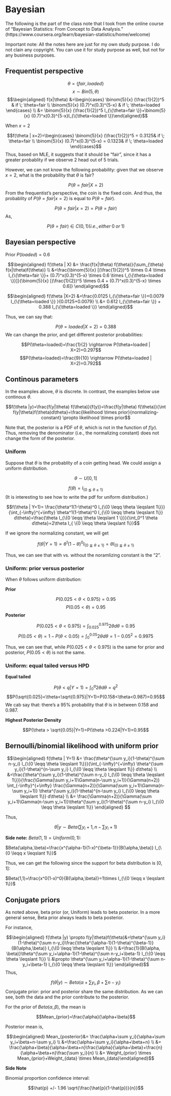 # Bayesian

The following is the part of the class note that I took from the online course of "Bayesian Statistics: From Concept to Data Analysis." (https://www.coursera.org/learn/bayesian-statistics/home/welcome) 

Important note: All the notes here are just for my own study purpose. I do not clain any copyright. You can use it for study purpose as well, but not for any business purposes.

## Frequentist perspective

$$\theta = \{ fair , loaded \}$$
$$x \sim Bin (5, \theta)$$
$$\begin{aligned} f(x|\theta) &=\begin{cases} \binom{5}{x} (\frac{1}{2})^5 & if \; \theta=fair  \\ \binom{5}{x} (0.7)^x(0.3)^{5-x} & if \;  \theta=loaded  \end{cases} \\ &= \binom{5}{x} (\frac{1}{2})^5 I_{\{\theta=fair \}}+\binom{5}{x} (0.7)^x(0.3)^{5-x}I_{\{\theta=loaded \}}\end{aligned}$$

When $x=2$

$$f(\theta | x=2)=\begin{cases} \binom{5}{x} (\frac{1}{2})^5 = 0.3125& if \; \theta=fair  \\ \binom{5}{x} (0.7)^x(0.3)^{5-x} = 0.1323& if \;  \theta=loaded  \end{cases}$$
Thus, based on MLE, it suggests that it should be "fair", since it has a greater probablity if we observe 2 head out of 5 trials. 

However, we can not know the following probability: given that we observe $x=2$, what is the probability that $\theta$ is fair? 

$$P(\theta=fair | X=2)$$
From the frequentist's perspective, the coin is the fixed coin. And thus, the probablity of $P(\theta=fair|x=2)$ is equal to $P(\theta=fair)$.

$$P(\theta=fair|x=2)=P(\theta=fair)$$
As,

$$P(\theta=fair) \in C(0,1) (i.e., either \; 0 \; or \; 1)$$

## Bayesian perspective

Prior $P(loaded)=0.6$

$$\begin{aligned} f(\theta | X) &= \frac{f(x|\theta) f(\theta)}{\sum_{\theta} f(x|\theta)f(\theta)} \\ &=\frac{\binom{5}{x} [(\frac{1}{2})^5 \times 0.4 \times I_{\{\theta=fair \}}+ (0.7)^x(0.3)^{5-x} \times 0.6 \times I_{\{\theta=loaded \}}]}{\binom{5}{x} [(\frac{1}{2})^5 \times 0.4 + (0.7)^x(0.3)^{5-x} \times 0.6]}  \end{aligned}$$

$$\begin{aligned} f(\theta |X=2) &=\frac{0.0125 I_{\{\theta=fair \}}+0.0079 I_{\{\theta=loaded \}} }{0.0125+0.0079} \\ &= 0.612 I_{\{\theta=fair \}} + 0.388 I_{\{\theta=loaded \}} \end{aligned}$$

Thus, we can say that:

$$P(\theta=loaded | X=2)=0.388$$
We can change the prior, and get different posterior probabilities:

$$P(\theta=loaded)=\frac{1}{2} \rightarrow P(\theta=loaded | X=2)=0.297$$
$$P(\theta=loaded)=\frac{9}{10} \rightarrow P(\theta=loaded | X=2)=0.792$$

## Continous parameters

In the examples above, $\theta$ is discrete. In contrast, the examples below use continous $\theta$. 

$$f(\theta |y)=\frac{f(y|\theta) f(\theta)}{f(y)}=\frac{f(y|\theta) f(\theta)}{\int f(y|\theta)f(\theta)d\theta}=\frac{likelihood \times prior}{normalizing-constant} \propto likelihood \times prior$$

Note that, the posterior is a PDF of $\theta$, which is not in the function of $f(y)$. Thus, removing the denominator (i.e., the normalizing constant) does not change the form of the posterior. 

### Uniform

Suppose that $\theta$ is the probablity of a coin getting head. We could assign a uniform distribution.

$$\theta \sim U[0,1]$$

$$f(\theta)=I_{ \{0 \leqq \theta \leqslant 1 \}}$$
(It is interesting to see how to write the pdf for uniform distribution.)

$$f(\theta | Y=1)= \frac{\theta^1(1-\theta)^0 I_{\{0 \leqq \theta \leqslant 1\}}}{\int_{-\infty}^{+\infty} \theta^1(1-\theta)^0 I_{\{0 \leqq \theta \leqslant 1\}} d\theta}=\frac{\theta I_{\{0 \leqq \theta \leqslant 1 \}}}{\int_0^1 \theta d\theta}=2\theta I_{ \{0 \leqq \theta \leqslant 1\}}$$

If we ignore the normalizing constant, we will get

$$f(\theta | Y=1) \propto \theta^1(1-\theta)^0 I_{ \{0 \leqq \theta \leqslant 1\} }=\theta I_{ \{0 \leqq \theta \leqslant 1\} }$$

Thus, we can see that with vs. without the noramlizing constant is the "2".

### Uniform: prior versus posterior

When $\theta$ follows uniform distribution:

__Prior__

$$P(0.025 <\theta<0.975)=0.95$$
$$P( 0.05< \theta )=0.95$$
__Posterior__

$$P(0.025<\theta<0.975)=\int_{0.025}^{0.975} 2\theta d\theta=0.95$$
$$P(0.05<\theta)=1-P(\theta <0.05)=\int_{0}^{0.05} 2\theta d\theta=1-0.05^2=0.9975$$

Thus, we can see that, while $P(0.025<\theta<0.975)$ is the same for prior and posterior, $P(0.05<\theta)$ is not the same. 

### Uniform: equal tailed versus HPD

__Equal tailed__

$$P(\theta < q|Y=1)=\int_0^q 2\theta d\theta=q^2$$
$$P(\sqrt{0.025}<\theta<\sqrt{0.975}|Y=1)=P(0.158<\theta<0.987)=0.95$$
We cab say that: there's a 95% probability that $\theta$ is in between 0.158 and 0.987.

__Highest Posterior Density__

$$P(\theta > \sqrt{0.05}|Y=1)=P(\theta >0.224|Y=1)=0.95$$


## Bernoulli/binomial likelihood with uniform prior

$$\begin{aligned}  f(\theta | Y=1) &= \frac{\theta^{\sum y_i}(1-\theta)^{\sum n-y_i} I_{\{0 \leqq \theta \leqslant 1\}}}{\int_{-\infty}^{+\infty} \theta^{\sum y_i}(1-\theta)^{n-\sum y_i} I_{\{0 \leqq \theta \leqslant 1\}} d\theta} \\ &=\frac{\theta^{\sum y_i}(1-\theta)^{\sum n-y_i} I_{\{0 \leqq \theta \leqslant 1\}}}{\frac{\Gamma(\sum y_i+1)\Gamma(n-\sum y_i+1)}{\Gamma(n+2)} \int_{-\infty}^{+\infty} \frac{\Gamma(n+2)}{\Gamma(\sum y_i+1)\Gamma(n-\sum y_i+1)} \theta^{\sum y_i}(1-\theta)^{n-\sum y_i} I_{\{0 \leqq \theta \leqslant 1\}} d\theta} \\ &= \frac{\Gamma(n+2)}{\Gamma(\sum y_i+1)\Gamma(n-\sum y_i+1)}\theta^{\sum y_i}(1-\theta)^{\sum n-y_i} I_{\{0 \leqq \theta \leqslant 1\}}  \end{aligned} $$

Thus, 

$$\theta | y \sim Beta (\sum y_i+1, n-\sum y_i +1)$$


__Side note:__
$Beta(1,1)=Uniform(0,1)$:

$Beta(\alpha,\beta)=\frac{x^{\alpha-1}(1-x)^{\beta-1}}{B(\alpha,\beta)} I_{\{0 \leqq x \leqslant 1\}}$

Thus, we can get the following since the support for beta distribution is $[0,1]$:

$Beta(1,1)=\frac{x^0(1-x)^0}{B(\alpha,\beta)}=1\times I_{\{0 \leqq x \leqslant 1\}}$

## Conjugate priors

As noted above, beta prior (or, Uniform) leads to beta posterior. In a more general sense, Beta prior always leads to beta posterior. 

For instance,

$$\begin{aligned} f(\theta |y) \propto f(y|\theta)f(\theta)&=\theta^{\sum y_i}(1-\theta)^{\sum n-y_i}\frac{\theta^{\alpha-1}(1-\theta)^{\beta-1}}{B(\alpha,\beta)} I_{\{0 \leqq \theta \leqslant 1\}} \\ &=\frac{1}{B(\alpha, \beta)}\theta^{\sum y_i+\alpha-1}(1-\theta)^{\sum n-y_i+\beta-1} I_{\{0 \leqq \theta \leqslant 1\}} \\ &\propto  \theta^{\sum y_i+\alpha-1}(1-\theta)^{\sum n-y_i+\beta-1} I_{\{0 \leqq \theta \leqslant 1\}} \end{aligned}$$
Thus, 

$$f(\theta |y) \sim Beta(\alpha+\sum y_i,\beta+\sum n-y_i)$$
Conjugate prior: prior and posterior share the same distribution. 
As we can see, both the data and the prior contribute to the posterior.

For the prior of $Beta(\alpha, \beta)$, the mean is 

$$Mean_{prior}=\frac{\alpha}{\alpha+\beta}$$

Posterior mean is,

$$\begin{aligned} Mean_{posterior}&= \frac{\alpha+\sum y_i}{\alpha+\sum y_i+\beta+n-\sum y_i} \\ &=\frac{\alpha+\sum y_i}{\alpha+\beta+n} \\ &= \frac{\alpha+\beta}{\alpha+\beta+n}\frac{\alpha}{\alpha+\beta}+\frac{n}{\alpha+\beta+n}\frac{\sum y_i}{n} \\ &= Weight_{prior} \times Mean_{prior}+Weight_{data} \times Mean_{data}\end{aligned}$$

__Side Note__

Binomial proportion confidence interval:

$$\hat{p} +/- 1.96 \sqrt{\frac{\hat{p}(1-\hat{p})}{n}}$$

